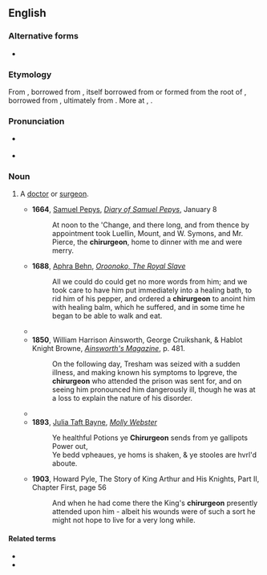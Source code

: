 ==English==

===Alternative forms===
* {{l|en|chirurgion}}

===Etymology===
From {{inh|en|enm|cirurgien}}, borrowed from {{bor|en|fro|cirurgiien}}, itself borrowed from {{der|en|VL.|*chīrurgiānus}} or formed from the root of {{m|fro|cirurgie}}, borrowed from {{der|en|la|chirurgia}}, ultimately from {{der|en|grc|χειρουργός}}. More at {{l|en|surgeon}}, {{l|en|surgery}}.

===Pronunciation===
* {{a|UK}} {{IPA|en|/kaɪ.ˈɹɜːdʒən/}}
* {{rhymes|en|ɜː(ɹ)dʒən}}

===Noun===
{{en-noun}}

# {{lb|en|archaic}} A [[doctor]] or [[surgeon]].
#* '''1664''', [[w:Samuel Pepys|Samuel Pepys]], ''[[s:Diary of Samuel Pepys|Diary of Samuel Pepys]]'', January 8
#*: At noon to the 'Change, and there long, and from thence by appointment took Luellin, Mount, and W. Symons, and Mr. Pierce, the '''chirurgeon''', home to dinner with me and were merry.
#* '''1688''', [[w:Aphra Behn|Aphra Behn]], ''[[s:Oroonoko|Oroonoko, The Royal Slave]]''
#*: All we could do could get no more words from him; and we took care to have him put immediately into a healing bath, to rid him of his pepper, and ordered a '''chirurgeon''' to anoint him with healing balm, which he suffered, and in some time he began to be able to walk and eat.
#* {{quote-book
|en
|year=1728
|chapter=The Atheist, or, the Second Part of the Solider's Fortune
|title=The Works of Mr. Thomas Otway
|volume=2
|first=Thomas
|last=Otway
|authorlink=Thomas Otway
|location=London
|page=44
|url=http://books.google.com/books?id=yF1AAAAAYAAJ&pg=PA44
|passage=If I chance to be hang'd, being a luſty Sinewy Fellow, the Corporation of Barber-'''Chirurgeons''', may be, beg me for an Anatomy, to ſet up in their Hall.
}}
#* '''1850''', William Harrison Ainsworth, George Cruikshank, & Hablot Knight Browne, ''[http://books.google.com/books?id=hDoFAAAAQAAJ&pg=PA481&dq=chirurgeon Ainsworth's Magazine]'', p. 481.
#*: On the following day, Tresham was seized with a sudden illness, and making known his symptoms to Ipgreve, the '''chirurgeon''' who attended the prison was sent for, and on seeing him pronounced him dangerously ill, though he was at a loss to explain the nature of his disorder.
#* {{quote-text|en|year=1889|author={{w|Arthur Conan Doyle}}|title=[[s:Micah Clarke|Micah Clarke]]|chapter=XXXI|passage=Noting that there was something amiss, he had hurried down for a skilled '''chirurgeon''', whom he brought out to us under an escort of scythesmen.}}
#* '''1893''', [[w:Julia Taft Bayne|Julia Taft Bayne]], ''[[s:Molly Webster|Molly Webster]]''
#*: Ye healthful Potions ye '''Chirurgeon''' sends from ye gallipots Power out,<br/>Ye bedd vpheaues, ye homs is shaken, & ye stooles are hvrl'd aboute.
#* '''1903''', Howard Pyle, The Story of King Arthur and His Knights, Part II, Chapter First, page 56
#*: And when he had come there the King's '''chirurgeon''' presently attended upon him - albeit his wounds were of such a sort he might not hope to live for a very long while.

====Related terms====
* {{l|en|chirurgical}}
* {{l|en|chirurgie}}